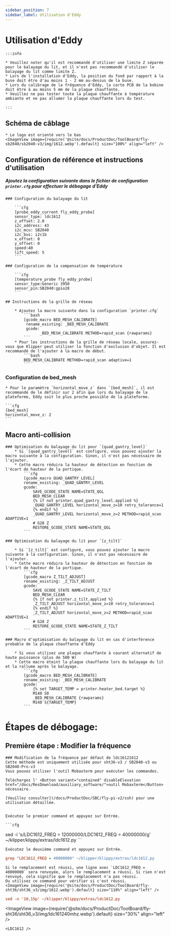 ```yaml
---
sidebar_position: 7
sidebar_label: Utilisation d'Eddy
---
```




# Utilisation d'Eddy

    :::info

    * Veuillez noter qu'il est recommandé d'utiliser une limite Z séparée pour le balayage du lit, et il n'est pas recommandé d'utiliser le balayage du lit comme limite Z.
    * Lors de l'installation d'Eddy, la position du fond par rapport à la buse doit être d'au moins 1 - 2 mm au-dessus de la buse.
    * Lors du calibrage de la fréquence d'Eddy, la carte PCB de la bobine doit être à au moins 5 mm de la plaque chauffante.
    * Veuillez ne pas tester toute la plaque chauffante à température ambiante et ne pas allumer la plaque chauffante lors du test.

    :::

## Schéma de câblage

    * Le logo est orienté vers le bas
    <ImageView image={require('@site/docs/ProductDoc/ToolBoard/fly-sb2040/sb2040-v3/img/1612.webp').default} size="100%" align="left" />


## Configuration de référence et instructions d'utilisation

##### Ajoutez la configuration suivante dans le fichier de configuration `printer.cfg` pour effectuer le débogage d'Eddy

    ### Configuration du balayage du lit

        ```cfg
        [probe_eddy_current fly_eddy_probe]
        sensor_type: ldc1612
        z_offset: 2.0
        i2c_address: 43
        i2c_mcu: SB2040
        i2c_bus: i2c1b
        x_offset: 0
        y_offset: 0
        speed:40
        lift_speed: 5
        ```

    ### Configuration de la compensation de température

        ```cfg
        [temperature_probe fly_eddy_probe]
        sensor_type:Generic 3950
        sensor_pin:SB2040:gpio28
        ```

    ## Instructions de la grille de réseau

        * Ajoutez la macro suivante dans la configuration `printer.cfg`
            ```bash
            [gcode_macro BED_MESH_CALIBRATE]
             rename_existing: _BED_MESH_CALIBRATE
             gcode: 
                   _BED_MESH_CALIBRATE METHOD=rapid_scan {rawparams}
            ```
        * Pour les instructions de la grille de réseau locale, assurez-vous que Klipper peut utiliser la fonction d'exclusion d'objet. Il est recommandé de l'ajouter à la macro de début.
            ```bash
            BED_MESH_CALIBRATE METHOD=rapid_scan adaptive=1 
            ```

### Configuration de bed_mesh

    * Pour le paramètre `horizontal_move_z` dans `[bed_mesh]`, il est recommandé de le définir sur 2 afin que lors du balayage de la plateforme, Eddy soit le plus proche possible de la plateforme.

    ```cfg
    [bed_mesh]
    horizontal_move_z: 2
    ```
## Macro anti-collision

    ### Optimisation du balayage du lit pour `[quad_gantry_level]`
        * Si `[quad_gantry_level]` est configuré, vous pouvez ajouter la macro suivante à la configuration. Sinon, il n'est pas nécessaire de l'ajouter.
        * Cette macro réduira la hauteur de détection en fonction de l'écart de hauteur de la portique.
            ```cfg
            [gcode_macro QUAD_GANTRY_LEVEL]
            rename_existing: _QUAD_GANTRY_LEVEL
            gcode:
                SAVE_GCODE_STATE NAME=STATE_QGL
                BED_MESH_CLEAR
                {% if not printer.quad_gantry_level.applied %}
                _QUAD_GANTRY_LEVEL horizontal_move_z=10 retry_tolerance=1
                {% endif %}
                _QUAD_GANTRY_LEVEL horizontal_move_z=2 METHOD=rapid_scan ADAPTIVE=1
                # G28 Z
                RESTORE_GCODE_STATE NAME=STATE_QGL
            ```

    ### Optimisation du balayage du lit pour `[z_tilt]`

        * Si `[z_tilt]` est configuré, vous pouvez ajouter la macro suivante à la configuration. Sinon, il n'est pas nécessaire de l'ajouter.
        * Cette macro réduira la hauteur de détection en fonction de l'écart de hauteur de la portique.
            ```cfg
            [gcode_macro Z_TILT_ADJUST]
            rename_existing: _Z_TILT_ADJUST
            gcode:
                SAVE_GCODE_STATE NAME=STATE_Z_TILT
                BED_MESH_CLEAR
                {% if not printer.z_tilt.applied %}
                _Z_TILT_ADJUST horizontal_move_z=10 retry_tolerance=1
                {% endif %}
                _Z_TILT_ADJUST horizontal_move_z=2 METHOD=rapid_scan ADAPTIVE=1
                # G28 Z
                RESTORE_GCODE_STATE NAME=STATE_Z_TILT
            ```

    ### Macro d'optimisation du balayage du lit en cas d'interférence probable de la plaque chauffante d'Eddy

        * Si vous utilisez une plaque chauffante à courant alternatif de haute puissance (plus de 500 W)
        * Cette macro éteint la plaque chauffante lors du balayage du lit et la rallume après le balayage.
            ```cfg
            [gcode_macro BED_MESH_CALIBRATE]
            rename_existing: _BED_MESH_CALIBRATE
            gcode:
                {% set TARGET_TEMP = printer.heater_bed.target %}
                M140 S0
                _BED_MESH_CALIBRATE {rawparams}
                M140 S{TARGET_TEMP}
            ```

   # Étapes de débogage: 
   ## Première étape : Modifier la fréquence

    ### Modification de la fréquence par défaut de ldc16121612
    Cette méthode est uniquement utilisée pour sht36-v3 / SB2040-v3 ou SB2040-Pro-v3
    Vous pouvez utiliser l'outil Mobaxterm pour exécuter les commandes.

    Téléchargez l' <Button variant="contained" disableElevation href="/docs/ResDownload/auxiliary_software/">outil Mobaxterm</Button> nécessaire.

    [Veuillez consulter](/docs/ProductDoc/SBC/fly-pi-v2/ssh) pour une utilisation détaillée.


    Exécutez le premier command et appuyez sur Entrée.

    ```cfg
sed -i 's/LDC1612_FREQ = 12000000/LDC1612_FREQ = 40000000/g' ~/klipper/klippy/extras/ldc1612.py
    ```

    Exécutez le deuxième command et appuyez sur Entrée.
  ```cfg
grep "LDC1612_FREQ = 40000000" ~/klipper/klippy/extras/ldc1612.py
  ```
    Si le remplacement est réussi, une ligne avec `LDC1612_FREQ = 40000000` sera renvoyée, alors le remplacement a réussi. Si rien n'est renvoyé, cela signifie que le remplacement n'a pas réussi.
    Ou utilisez ce command pour vérifier si c'est réussi.
    <ImageView image={require('@site/docs/ProductDoc/ToolBoard/fly-sht36/sht36_v3/img/1612.webp').default} size="110%" align="left" />
```cfg
sed -n '10,15p' ~/klipper/klippy/extras/ldc1612.py
```
   <ImageView image={require('@site/docs/ProductDoc/ToolBoard/fly-sht36/sht36_v3/img/ldc161240mhz.webp').default} size="30%" align="left" />

    <LDC1612 />

 